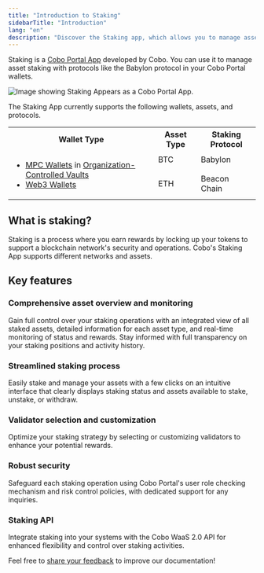 ```yaml
---
title: "Introduction to Staking"
sidebarTitle: "Introduction"
lang: "en"
description: "Discover the Staking app, which allows you to manage asset staking with protocols like Babylon and monitor your rewards."
---
```

Staking is a [Cobo Portal App](/en/apps/introduction) developed by Cobo. You can use it to manage asset staking with protocols like the Babylon protocol in your Cobo Portal wallets.

<img src="/en/images/portal-apps/staking/staking-in-app-store.png" className="screenshot_modal" alt="Image showing Staking Appears as a Cobo Portal App."/>

The Staking App currently supports the following wallets, assets, and protocols.

<table>
  <tr>
    <th>Wallet Type</th>
    <th>Asset Type</th>
    <th>Staking Protocol</th>
  </tr>
  <tr>
    <td rowspan="2">
      <ul>
        <li><a href="https://manuals.cobo.com/en/portal/mpc-wallets/introduction">MPC Wallets</a> in <a href="https://manuals.cobo.com/en/portal/mpc-wallets/ocw/create-mpc-vault">Organization-Controlled Vaults</a></li>
        <li><a href="https://manuals.cobo.com/en/portal/custodial-wallets/web3-wallets/set-up">Web3 Wallets</a></li>
      </ul>
    </td>
    <td>BTC</td>
    <td>Babylon</td>
  </tr>
  <tr>
    <td>ETH</td>
    <td>Beacon Chain</td>
  </tr>
</table>

## What is staking?

Staking is a process where you earn rewards by locking up your tokens to support a blockchain network's security and operations. Cobo's Staking App supports different networks and assets.

## Key features

### Comprehensive asset overview and monitoring

Gain full control over your staking operations with an integrated view of all staked assets, detailed information for each asset type, and real-time monitoring of status and rewards. Stay informed with full transparency on your staking positions and activity history.

### Streamlined staking process

Easily stake and manage your assets with a few clicks on an intuitive interface that clearly displays staking status and assets available to stake, unstake, or withdraw. 

### Validator selection and customization
Optimize your staking strategy by selecting or customizing validators to enhance your potential rewards.

### Robust security
Safeguard each staking operation using Cobo Portal's user role checking mechanism and risk control policies, with dedicated support for any inquiries.

### Staking API
Integrate staking into your systems with the Cobo WaaS 2.0 API for enhanced flexibility and control over staking activities.

<Tip>Feel free to [share your feedback](https://forms.zohopublic.com/cobo/form/DocumentFeedbackForm/formperma/QvLOhxJv1_JMsJ-1dleZ8Itb_7rzN-LtgvsDdxosoVI?referrername=manuals) to improve our documentation!</Tip>